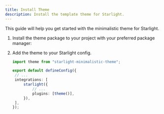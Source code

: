 ```yaml
---
title: Install Theme
description: Install the template theme for Starlight.
---
```



This guide will help you get started with the minimalistic theme for Starlight.

<Steps>

1. Install the theme package to your project with your preferred package manager:

   <PackageManagers pkg="starlight-minimalistic-theme" />

2. Add the theme to your Starlight config.

   ```ts title="astro.config.mjs" ins={1,8}
   import theme from "starlight-minimalistic-theme";

   export default defineConfig({
   	// ...
   	integrations: [
   		starlight({
   			// ...
   			plugins: [theme()],
   		}),
   	],
   });
   ```

</Steps>
